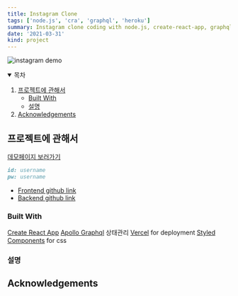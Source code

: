 ```yaml
---
title: Instagram Clone
tags: ['node.js', 'cra', 'graphql', 'heroku']
summary: Instagram clone coding with node.js, create-react-app, graphql
date: '2021-03-31'
kind: project
---
```


<Image
  src="/demo/instagram-demo.gif"
  width={1008}
  height={812}
  alt="instagram demo"
  priority
/>

<details open="open">
  <summary>목차</summary>
  <ol>
    <li>
      <a href="#프로젝트에-관해서">프로젝트에 관해서</a>
      <ul>
        <li>
          <a href="#built-with">Built With</a>
        </li>
        <li>
          <a href="#설명">설명</a>
        </li>
      </ul>
    </li>
    <li>
      <a href="#acknowledgements">Acknowledgements</a>
    </li>

  </ol>
</details>

<!-- ABOUT THE PROJECT -->

## 프로젝트에 관해서

[데모페이지 보러가기](https://insta.lxxonx.xyz/#/)

```md
id: username
pw: username
```

- [Frontend github link](https://github.com/lxxonx/instagram-clone-web)
- [Backend github link](https://github.com/lxxonx/instagram-clone-server)

### Built With

[Create React App](https://create-react-app.dev/)
[Apollo Graphql](https://www.apollographql.com/) 상태관리
[Vercel](https://vercel.com/) for deployment
[Styled Components](https://styled-components.com/) for css

### 설명

## Acknowledgements

